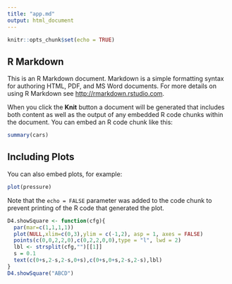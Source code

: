 ```yaml
---
title: "app.md"
output: html_document
---
```


```r
knitr::opts_chunk$set(echo = TRUE)
```

## R Markdown

This is an R Markdown document. Markdown is a simple formatting syntax for authoring HTML, PDF, and MS Word documents. For more details on using R Markdown see <http://rmarkdown.rstudio.com>.

When you click the **Knit** button a document will be generated that includes both content as well as the output of any embedded R code chunks within the document. You can embed an R code chunk like this:

```r
summary(cars)
```

## Including Plots

You can also embed plots, for example:

```r
plot(pressure)
```

Note that the `echo = FALSE` parameter was added to the code chunk to prevent printing of the R code that generated the plot.

```r
D4.showSquare <- function(cfg){
  par(mar=c(1,1,1,1))
  plot(NULL,xlim=c(0,3),ylim = c(-1,2), asp = 1, axes = FALSE)
  points(c(0,0,2,2,0),c(0,2,2,0,0),type = "l", lwd = 2)
  lbl <- strsplit(cfg,"")[[1]]
  s = 0.1
  text(c(0+s,2-s,2-s,0+s),c(0+s,0+s,2-s,2-s),lbl)
}
D4.showSquare("ABCD")
```
